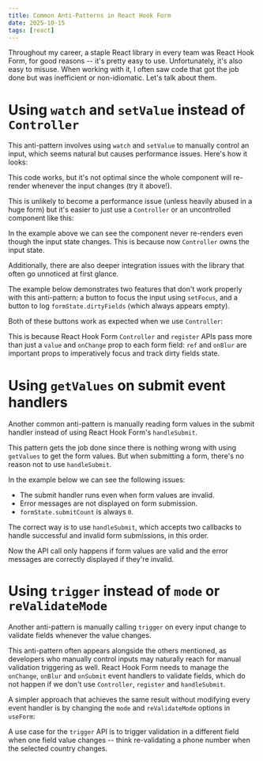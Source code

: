 ```yaml
---
title: Common Anti-Patterns in React Hook Form
date: 2025-10-15
tags: [react]
---
```



Throughout my career, a staple React library in every team was React Hook Form,
for good reasons -- it's pretty easy to use. Unfortunately, it's also easy to
misuse. When working with it, I often saw code that got the job done but was
inefficient or non-idiomatic. Let's talk about them.

# Using `watch` and `setValue` instead of `Controller`

This anti-pattern involves using `watch` and `setValue` to manually control an
input, which seems natural but causes performance issues. Here's how it looks:

<AntiPatternWatchSetValue client:visible />

This code works, but it's not optimal since the whole component will
re-render whenever the input changes (try it above!).

This is unlikely to become a performance issue (unless heavily abused in a huge
form) but it's easier to just use a `Controller` or an uncontrolled component
like this:

<GoodPatternController client:visible />

In the example above we can see the component never re-renders even though the
input state changes. This is because now `Controller` owns the input state.

Additionally, there are also deeper integration issues with the library that
often go unnoticed at first glance.

The example below demonstrates two features that don't work properly with this
anti-pattern: a button to focus the input using `setFocus`, and a button to log
`formState.dirtyFields` (which always appears empty).

<AntiPatternAdvanced client:visible />

Both of these buttons work as expected when we use `Controller`:

<GoodPatternAdvanced client:visible />

This is because React Hook Form `Controller` and `register` APIs pass more than
just a `value` and `onChange` prop to each form field: `ref` and `onBlur` are
important props to imperatively focus and track dirty fields state.

# Using `getValues` on submit event handlers

Another common anti-pattern is manually reading form values in the submit
handler instead of using React Hook Form's `handleSubmit`.

This pattern gets the job done since there is nothing wrong with using `getValues`
to get the form values. But when submitting a form, there's no reason not to
use `handleSubmit`.

In the example below we can see the following issues:

- The submit handler runs even when form values are invalid.
- Error messages are not displayed on form submission.
- `formState.submitCount` is always `0`.

<AntiPatternSubmit client:visible />

The correct way is to use `handleSubmit`, which accepts two callbacks to handle
successful and invalid form submissions, in this order.

<GoodPatternSubmit client:visible />

Now the API call only happens if form values are valid and the error messages
are correctly displayed if they're invalid.

# Using `trigger` instead of `mode` or `reValidateMode`

Another anti-pattern is manually calling `trigger` on every input change to
validate fields whenever the value changes.

<ExcessiveTrigger client:visible />

This anti-pattern often appears alongside the others mentioned, as developers
who manually control inputs may naturally reach for manual validation
triggering as well. React Hook Form needs to manage the `onChange`, `onBlur`
and `onSubmit` event handlers to validate fields, which do not happen if we
don't use `Controller`, `register` and `handleSubmit`.

A simpler approach that achieves the same result without modifying every event
handler is by changing the `mode` and `reValidateMode` options in `useForm`:

<ReValidateMode client:visible />

A use case for the `trigger` API is to trigger validation in a different field when
one field value changes -- think re-validating a phone number when the selected
country changes.
